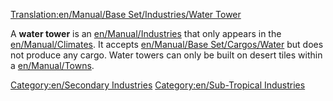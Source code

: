 [[Translation:en/Manual/Base Set/Industries/Water Tower]]

{{en/Industries|name=Water Tower
|image=en/Water tower.png.png
|climates=[[en/Manual/Climates]]
|accepts=[[en/Manual/Base Set/Cargos/Water]]
|produces=Nothing
}}
A '''water tower''' is an [[en/Manual/Industries]] that only appears in the [[en/Manual/Climates]]. It accepts [[en/Manual/Base Set/Cargos/Water]] but does not produce any cargo. Water towers can only be built on desert tiles within a [[en/Manual/Towns]].

{{en/Navbox Industries}}

[[Category:en/Secondary Industries]]
[[Category:en/Sub-Tropical Industries]]